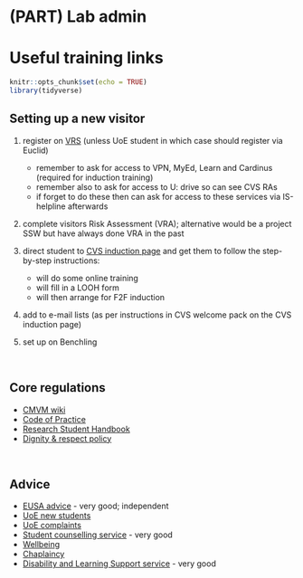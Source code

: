 # (PART) Lab admin {-}

# Useful training links

```r
knitr::opts_chunk$set(echo = TRUE)
library(tidyverse)

```

## Setting up a new visitor

1)	register on [VRS](https://docs.google.com/forms/d/e/1FAIpQLSdbZ45OTupNymHe-iR_x6fSynQU6qrHlB3c6GClOtcmjDQVJg/viewform) (unless UoE student in which case should register via Euclid)  

    - remember to ask for access to VPN, MyEd, Learn and Cardinus (required for induction training)  
    - remember also to ask for access to U: drive so can see CVS RAs  
    - if forget to do these then can ask for access to these services via IS-helpline afterwards  

2)	complete visitors Risk Assessment (VRA); alternative would be a project SSW but have always done VRA in the past  


3)	direct student to [CVS induction page](https://www.ed.ac.uk/cardiovascular-science/staff-students-only/information-for-new-staff-students) and get them to follow the step-by-step instructions: 

    - will do some online training 
    - will fill in a LOOH form 
    - will then arrange for F2F induction 

4)	add to e-mail lists (as per instructions in CVS welcome pack on the CVS induction page)  

5)  set up on Benchling  

<br>

## Core regulations  

- [CMVM wiki](https://www.wiki.ed.ac.uk/pages/viewpage.action?pageId=174612428)  
- [Code of Practice](https://www.ed.ac.uk/files/atoms/files/copsupervisorsresearchstudents.pdf)  
- [Research Student Handbook](https://www.wiki.ed.ac.uk/download/attachments/175653091/PGR%20College%20Handbook%202021-22.pdf?version=1&modificationDate=1629795474000&api=v2)    
- [Dignity & respect policy](https://www.ed.ac.uk/ppls/about/equality-and-diversity/dignity-and-respect)  

<br>

## Advice  

- [EUSA advice](https://www.eusa.ed.ac.uk/adviceplace) - very good; independent  
- [UoE new students](https://www.ed.ac.uk/students/new-students)  
- [UoE complaints](https://www.ed.ac.uk/university-secretary-group/complaint-handling-procedure/procedure)  
- [Student counselling service](https://www.ed.ac.uk/student-counselling) - very good      
- [Wellbeing](https://thewellbeingthesis.org.uk/)  
- [Chaplaincy](https://www.ed.ac.uk/chaplaincy)  
- [Disability and Learning Support service](https://www.ed.ac.uk/student-disability-service) - very good  

<br>

